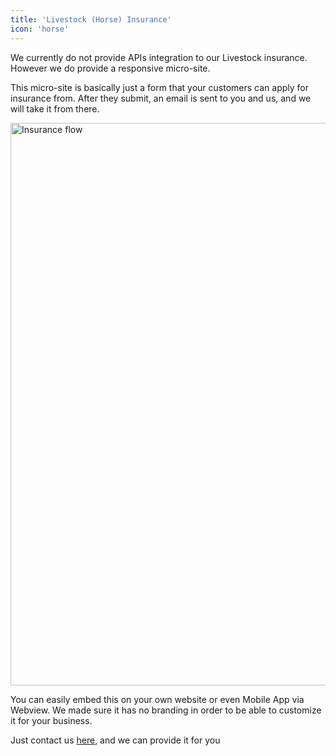 ```yaml
---
title: 'Livestock (Horse) Insurance'
icon: 'horse'
---
```


We currently do not provide APIs integration to our Livestock insurance. However we do provide a responsive micro-site.

This micro-site is basically just a form that your customers can apply for insurance from. After they submit, an email is sent to you and us, and we will take it from there.


<img
  src="/images/horse.png"
  alt="Insurance flow"
  width="900"
  className="rounded-lg"
/>

You can easily embed this on your own website or even Mobile App via Webview. We made sure it has no branding in order to be able to customize it for your business.

Just contact us <a href="https://www.yasmina.ai/contactus">here</a>, and we can provide it for you